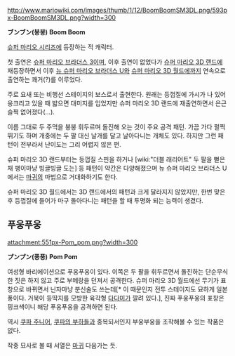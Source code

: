 http://www.mariowiki.com/images/thumb/1/12/BoomBoomSM3DL.png/593px-BoomBoomSM3DL.png?width=300

'''ブンブン(붕붕)'''
'''Boom Boom'''

[[슈퍼 마리오 시리즈]]에 등장하는 적 캐릭터. 

첫 출연은 [[슈퍼 마리오 브라더스 3]]이며, 이후 출연이 없었다가 [[슈퍼 마리오 3D 랜드]]에 재등장하면서 이후 [[뉴 슈퍼 마리오 브라더스 U]]와 [[슈퍼 마리오 3D 월드]]에까지 연속으로 출연하는 쾌거(?)를 이루었다.

주로 요새 또는 비행선 스테이지의 보스로서 출현한다. 원래는 등껍질에 가시가 나 있어 웅크리고 있을 때 밟으면 대미지를 입었지만 슈퍼 마리오 3D 랜드에 재출연하면서 은근슬쩍 없어졌다(…).

이름 그대로 두 주먹을 붕붕 휘두르며 돌진해 오는 것이 주요 공격 패턴. 가끔 가다 펄쩍 뛰기도 하며 개중에는 두 팔 대신 날개를 달고 날아다니는 개체도 있다. 하지만 그런 패턴이 전부라서 난이도는 그리 어렵지 않은 편.

슈퍼 마리오 3D 랜드부터는 등껍질 스핀을 하거나 [wiki:"더블 래리어트" 두 팔을 뻗은 채 팽이마냥 빙글빙글 도는] 등 패턴이 약간은 다양해졌으며 뉴 슈퍼 마리오 브라더스 U에서는 [[마귀(슈퍼 마리오 시리즈)|마귀]]의 마법으로 거대화하기도 한다.

슈퍼 마리오 3D 월드에서는 3D 랜드에서의 패턴과 크게 달라지지 않았지만, 한번 맞은 후 등껍질에 들어가 마구 돌아다니는 패턴을 할 때 투명화 되는 능력이 생겼다. 

== 푸웅푸웅 ==
attachment:551px-Pom_pom.png?width=300

'''プンプン(풍풍)'''
'''Pom Pom'''

여성형 바리에이션으로 푸웅푸웅이 있다. 이쪽은 두 팔을 휘두르면서 돌진하는 단순무식한 짓은 하지 않고 주로 부메랑을 던져서 공격한다. 슈퍼 마리오 3D 월드에선 무기가 표창으로 바뀌면서 닌자마냥 분신술도 쓰는데[* 이 때문인지 전투 스테이지도 묘하게 일본풍이다. 거북이 등딱지를 모방한 육각형 [[다다미]]가 깔려 있다.], 진짜 푸웅푸웅의 표창은 핑크색이니 해당 푸웅푸웅을 공격하면 된다.

역시 [[쿠파 주니어]], [[쿠파의 부하들]]과 중복되서인지 부웅부웅을 조작해볼 수 있는 작품은 없다.

작중 묘사로 볼 때 서열은 [[마귀]] 다음가는 듯.
